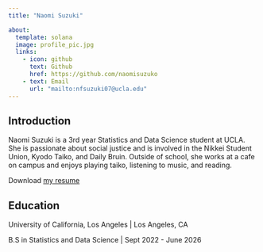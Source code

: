 ```yaml
---
title: "Naomi Suzuki"

about:
  template: solana
  image: profile_pic.jpg
  links:
    - icon: github
      text: Github
      href: https://github.com/naomisuzuko
    - text: Email
      url: "mailto:nfsuzuki07@ucla.edu"
---
```


## Introduction

Naomi Suzuki is a 3rd year Statistics and Data Science student at UCLA. She is passionate about social justice and is involved in the Nikkei Student Union, Kyodo Taiko, and Daily Bruin. Outside of school, she works at a cafe on campus and enjoys playing taiko, listening to music, and reading.

Download [my resume](/NaomiSuzuki_Resume2025_copy.pdf)

## Education

University of California, Los Angeles | Los Angeles, CA

B.S in Statistics and Data Science | Sept 2022 - June 2026









